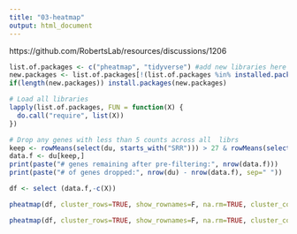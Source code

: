 ```yaml
---
title: "03-heatmap"
output: html_document
---
```



https://github.com/RobertsLab/resources/discussions/1206


```r
list.of.packages <- c("pheatmap", "tidyverse") #add new libraries here 
new.packages <- list.of.packages[!(list.of.packages %in% installed.packages()[,"Package"])]
if(length(new.packages)) install.packages(new.packages)

# Load all libraries 
lapply(list.of.packages, FUN = function(X) {
  do.call("require", list(X)) 
})
```
```r
# Drop any genes with less than 5 counts across all  librs 
keep <- rowMeans(select(du, starts_with("SRR"))) > 27 & rowMeans(select(du, starts_with("SRR"))) < 100
data.f <- du[keep,]
print(paste("# genes remaining after pre-filtering:", nrow(data.f)))
print(paste("# of genes dropped:", nrow(du) - nrow(data.f), sep=" "))
```
```r
df <- select (data.f,-c(X))
```


```r
pheatmap(df, cluster_rows=TRUE, show_rownames=F, na.rm=TRUE, cluster_cols = FALSE, scale="row", main = "gene counts by day", fontsize = 9) 

```
```r
pheatmap(df, cluster_rows=TRUE, show_rownames=F, na.rm=TRUE, cluster_cols = FALSE, main = "gene counts by day", fontsize = 9) 
```

